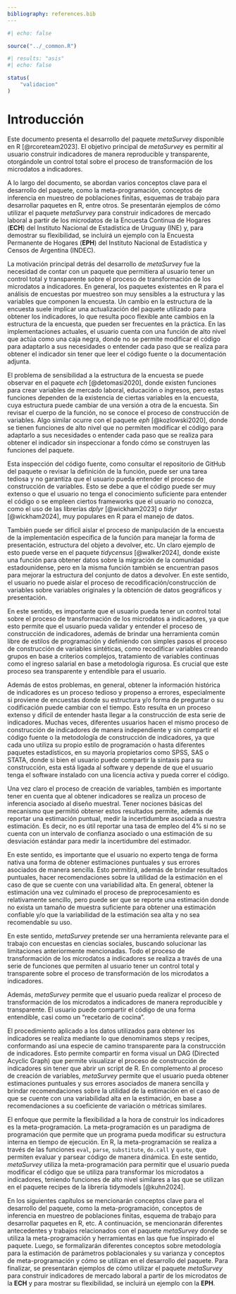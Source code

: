 ```yaml
---
bibliography: references.bib
---
```


```r
#| echo: false

source("../_common.R")
```


```r
#| results: "asis"
#| echo: false

status(
    "validacion"
)
```

# Introducción {#sec-Chapter1}

Este documento presenta el desarrollo del paquete *metaSurvey* disponible en R [@rcoreteam2023]. El objetivo principal de *metaSurvey* es permitir al usuario construir indicadores de manera reproducible y transparente, otorgándole un control total sobre el proceso de transformación de los microdatos a indicadores.

A lo largo del documento, se abordan varios conceptos clave para el desarrollo del paquete, como la meta-programación, conceptos de inferencia en muestreo de poblaciones finitas, esquemas de trabajo para desarrollar paquetes en R, entre otros. Se presentarán ejemplos de cómo utilizar el paquete *metaSurvey* para construir indicadores de mercado laboral a partir de los microdatos de la Encuesta Continua de Hogares (**ECH**) del Instituto Nacional de Estadística de Uruguay (INE) y, para demostrar su flexibilidad, se incluirá un ejemplo con la Encuesta Permanente de Hogares (**EPH**) del Instituto Nacional de Estadística y Censos de Argentina (INDEC).

La motivación principal detrás del desarrollo de *metaSurvey* fue la necesidad de contar con un paquete que permitiera al usuario tener un control total y transparente sobre el proceso de transformación de los microdatos a indicadores. En general, los paquetes existentes en R para el análisis de encuestas por muestreo son muy sensibles a la estructura y las variables que componen la encuesta. Un cambio en la estructura de la encuesta suele implicar una actualización del paquete utilizado para obtener los indicadores, lo que resulta poco flexible ante cambios en la estructura de la encuesta, que pueden ser frecuentes en la práctica. En las implementaciones actuales, el usuario cuenta con una función de alto nivel que actúa como una caja negra, donde no se permite modificar el código para adaptarlo a sus necesidades o entender cada paso que se realiza para obtener el indicador sin tener que leer el código fuente o la documentación adjunta.

El problema de sensibilidad a la estructura de la encuesta se puede observar en el paquete *ech* [@detomasi2020], donde existen funciones para crear variables de mercado laboral, educación o ingresos, pero estas funciones dependen de la existencia de ciertas variables en la encuesta, cuya estructura puede cambiar de una versión a otra de la encuesta. Sin revisar el cuerpo de la función, no se conoce el proceso de construcción de variables. Algo similar ocurre con el paquete *eph* [@kozlowski2020], donde se tienen funciones de alto nivel que no permiten modificar el código para adaptarlo a sus necesidades o entender cada paso que se realiza para obtener el indicador sin inspeccionar a fondo cómo se construyen las funciones del paquete.

Esta inspección del código fuente, como consultar el repositorio de GitHub del paquete o revisar la definición de la función, puede ser una tarea tediosa y no garantiza que el usuario pueda entender el proceso de construcción de variables. Esto se debe a que el código puede ser muy extenso o que el usuario no tenga el conocimiento suficiente para entender el código o se empleen ciertos frameworks que el usuario no conozca, como el uso de las librerías *dplyr* [@wickham2023] o *tidyr* [@wickham2024], muy populares en R para el manejo de datos.

También puede ser difícil aislar el proceso de manipulación de la encuesta de la implementación específica de la función para manejar la forma de presentación, estructura del objeto a devolver, etc. Un claro ejemplo de esto puede verse en el paquete *tidycensus* [@walker2024], donde existe una función para obtener datos sobre la migración de la comunidad estadounidense, pero en la misma función también se encuentran pasos para mejorar la estructura del conjunto de datos a devolver. En este sentido, el usuario no puede aislar el proceso de recodificación/construcción de variables sobre variables originales y la obtención de datos geográficos y presentación.

En este sentido, es importante que el usuario pueda tener un control total sobre el proceso de transformación de los microdatos a indicadores, ya que esto permite que el usuario pueda validar y entender el proceso de construcción de indicadores, además de brindar una herramienta común libre de estilos de programación y definiendo con simples pasos el proceso de construcción de variables sintéticas, como recodificar variables creando grupos en base a criterios complejos, tratamiento de variables continuas como el ingreso salarial en base a metodología rigurosa. Es crucial que este proceso sea transparente y entendible para el usuario.

Además de estos problemas, en general, obtener la información histórica de indicadores es un proceso tedioso y propenso a errores, especialmente si proviene de encuestas donde su estructura y/o forma de preguntar o su codificación puede cambiar con el tiempo. Esto resulta en un proceso extenso y difícil de entender hasta llegar a la construcción de esta serie de indicadores. Muchas veces, diferentes usuarios hacen el mismo proceso de construcción de indicadores de manera independiente y sin compartir el código fuente o la metodología de construcción de indicadores, ya que cada uno utiliza su propio estilo de programación o hasta diferentes paquetes estadísticos, en su mayoría propietarios como SPSS, SAS o STATA, donde si bien el usuario puede compartir la sintaxis para su construcción, esta está ligada al software y depende de que el usuario tenga el software instalado con una licencia activa y pueda correr el código.

Una vez claro el proceso de creación de variables, también es importante tener en cuenta que al obtener indicadores se realiza un proceso de inferencia asociado al diseño muestral. Tener nociones básicas del mecanismo que permitió obtener estos resultados permite, además de reportar una estimación puntual, medir la incertidumbre asociada a nuestra estimación. Es decir, no es útil reportar una tasa de empleo del 4% si no se cuenta con un intervalo de confianza asociado o una estimación de su desviación estándar para medir la incertidumbre del estimador.

En este sentido, es importante que el usuario no experto tenga de forma nativa una forma de obtener estimaciones puntuales y sus errores asociados de manera sencilla. Esto permitirá, además de brindar resultados puntuales, hacer recomendaciones sobre la utilidad de la estimación en el caso de que se cuente con una variabilidad alta. En general, obtener la estimación una vez culminado el proceso de preprocesamiento es relativamente sencillo, pero puede ser que se reporte una estimación donde no exista un tamaño de muestra suficiente para obtener una estimación confiable y/o que la variabilidad de la estimación sea alta y no sea recomendable su uso.

En este sentido, *metaSurvey* pretende ser una herramienta relevante para el trabajo con encuestas en ciencias sociales, buscando solucionar las limitaciones anteriormente mencionadas. Todo el proceso de transformación de los microdatos a indicadores se realiza a través de una serie de funciones que permiten al usuario tener un control total y transparente sobre el proceso de transformación de los microdatos a indicadores.

Además, *metaSurvey* permite que el usuario pueda realizar el proceso de transformación de los microdatos a indicadores de manera reproducible y transparente. El usuario puede compartir el código de una forma entendible, casi como un "recetario de cocina".

El procedimiento aplicado a los datos utilizados para obtener los indicadores se realiza mediante lo que denominamos steps y recipes, conformando así una especie de camino transparente para la construcción de indicadores. Esto permite compartir en forma visual un DAG (Directed Acyclic Graph) que permite visualizar el proceso de construcción de indicadores sin tener que abrir un script de R. En complemento al proceso de creación de variables, *metaSurvey* permite que el usuario pueda obtener estimaciones puntuales y sus errores asociados de manera sencilla y brindar recomendaciones sobre la utilidad de la estimación en el caso de que se cuente con una variabilidad alta en la estimación, en base a recomendaciones a su coeficiente de variación o métricas similares.

El enfoque que permite la flexibilidad a la hora de construir los indicadores es la meta-programación. La meta-programación es un paradigma de programación que permite que un programa pueda modificar su estructura interna en tiempo de ejecución. En R, la meta-programación se realiza a través de las funciones `eval`, `parse`, `substitute`, `do.call` y `quote`, que permiten evaluar y parsear código de manera dinámica. En este sentido, *metaSurvey* utiliza la meta-programación para permitir que el usuario pueda modificar el código que se utiliza para transformar los microdatos a indicadores, teniendo funciones de alto nivel similares a las que se utilizan en el paquete recipes de la librería tidymodels [@kuhn2024].

En los siguientes capítulos se mencionarán conceptos clave para el desarrollo del paquete, como la meta-programación, conceptos de inferencia en muestreo de poblaciones finitas, esquema de trabajo para desarrollar paquetes en R, etc. A continuación, se mencionarán diferentes antecedentes y trabajos relacionados con el paquete *metaSurvey* donde se utiliza la meta-programación y herramientas en las que fue inspirado el paquete. Luego, se formalizarán diferentes conceptos sobre metodología para la estimación de parámetros poblacionales y su varianza y conceptos de meta-programación y cómo se utilizan en el desarrollo del paquete. Para finalizar, se presentarán ejemplos de cómo utilizar el paquete *metaSurvey* para construir indicadores de mercado laboral a partir de los microdatos de la **ECH** y para mostrar su flexibilidad, se incluirá un ejemplo con la **EPH**.


